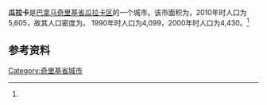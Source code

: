 {{Infobox settlement
|name                   = 瓜拉卡  
|native_name            = 
|settlement_type        = [[市_(巴拿马)|市]]
|image_skyline          = 
|image_caption          = 
|image_alt              = 
|pushpin_map            = Panama
|coordinates_display    = inline,title
|coordinates_region     = PA
|subdivision_type       = 国家
|subdivision_name       = {{flag|Panama}}
|subdivision_type1      = [[巴拿马行政区划|省份]]
|subdivision_name1      = [[奇里基省|奇里基省]]
|subdivision_type2      = [[区_(巴拿马)|区]]
|subdivision_name2      = [[瓜拉卡区|瓜拉卡区]]
|leader_title           = 
|leader_name            = 
|established_title      = 设立时间
|established_date       = 
|area_land_km2          = 237.3
|area_footnotes         = <ref name=inec>[http://www.contraloria.gob.pa/inec/archivos/P3601Cuadro11.xls {{Wayback|url=http://www.contraloria.gob.pa/inec/archivos/P3601Cuadro11.xls |date=20160304030354 }} "Cuadro 11 (Superficie, población y densidad de población en la República...)" [Table 11 (Area, population, and population density in the Republic...)<nowiki>]</nowiki>] (.xls). In {{cite web|title=Resultados Finales Básicos|trans-title=Basic Final Results|url=https://www.contraloria.gob.pa/inec/publicaciones/Publicaciones.aspx?ID_SUBCATEGORIA=59&ID_PUBLICACION=360&ID_IDIOMA=1&ID_CATEGORIA=13|publisher=[[巴拿马国家统计及普查局|巴拿马国家统计及普查局]]|accessdate=May 26, 2015|language=es|archive-date=2015-07-10|archive-url=https://web.archive.org/web/20150710070123/http://www.contraloria.gob.pa/inec/Publicaciones/Publicaciones.aspx?ID_SUBCATEGORIA=59&ID_PUBLICACION=360&ID_IDIOMA=1&ID_CATEGORIA=13|dead-url=no}}</ref>
|population_as_of       = 2010
|population_total       = 5605
|population_footnotes   = <ref name=inec/>
|population_density_km2 = 23.6
|population_note        = 人口密度数据由计算得出
|timezone1              = [[北美东部时区|东部时区]]
|utc_offset1            = −5
|latd=8 |latm=31 |lats=48 |latNS=N
|longd=82|longm= 17|longs=24 |longEW=W}}

'''瓜拉卡'''是[[巴拿马|巴拿马]][[奇里基省|奇里基省]][[瓜拉卡区|瓜拉卡区]]的一个城市。该市面积为{{convert|237.3|sqkm|sqmi}}，2010年时人口为5,605，故其人口密度为{{convert|23.6|PD/sqkm|PD/sqmi}}。 1990年时人口为4,099，2000年时人口为4,430。<ref name=inec/>

==参考资料==
{{reflist}}

{{Panama-geo-stub}}
{{Chiriquí Province}}
[[Category:奇里基省城市|Category:奇里基省城市]]
